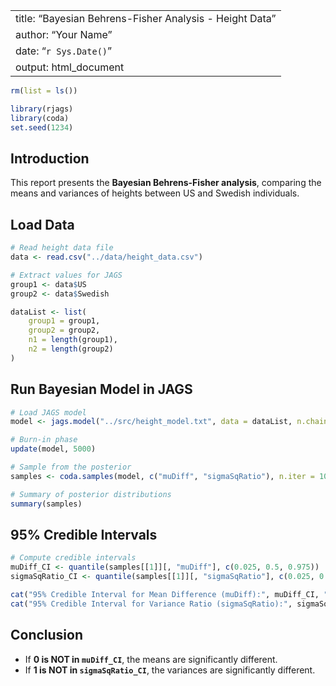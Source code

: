 
---
title: "Bayesian Behrens-Fisher Analysis - Height Data"
author: "Your Name"
date: "`r Sys.Date()`"
output: html_document
---
```r
rm(list = ls())
```

```r
library(rjags)
library(coda)
set.seed(1234)
```

## Introduction
This report presents the **Bayesian Behrens-Fisher analysis**, comparing the means and variances of heights between US and Swedish individuals.

## Load Data
```r
# Read height data file
data <- read.csv("../data/height_data.csv")

# Extract values for JAGS
group1 <- data$US
group2 <- data$Swedish

dataList <- list(
    group1 = group1,
    group2 = group2,
    n1 = length(group1),
    n2 = length(group2)
)
```

## Run Bayesian Model in JAGS
```r
# Load JAGS model
model <- jags.model("../src/height_model.txt", data = dataList, n.chains = 3, n.adapt = 1000)

# Burn-in phase
update(model, 5000)

# Sample from the posterior
samples <- coda.samples(model, c("muDiff", "sigmaSqRatio"), n.iter = 10000)

# Summary of posterior distributions
summary(samples)
```

## 95% Credible Intervals
```r
# Compute credible intervals
muDiff_CI <- quantile(samples[[1]][, "muDiff"], c(0.025, 0.5, 0.975))
sigmaSqRatio_CI <- quantile(samples[[1]][, "sigmaSqRatio"], c(0.025, 0.5, 0.975))

cat("95% Credible Interval for Mean Difference (muDiff):", muDiff_CI, "\n")
cat("95% Credible Interval for Variance Ratio (sigmaSqRatio):", sigmaSqRatio_CI, "\n")
```

## Conclusion
- If **0 is NOT in `muDiff_CI`**, the means are significantly different.
- If **1 is NOT in `sigmaSqRatio_CI`**, the variances are significantly different.
